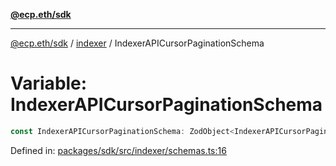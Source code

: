 [**@ecp.eth/sdk**](../../index.mdx)

***

[@ecp.eth/sdk](/sdk-reference/index.mdx) / [indexer](/sdk-reference/indexer/index.mdx) / IndexerAPICursorPaginationSchema

# Variable: IndexerAPICursorPaginationSchema

```ts
const IndexerAPICursorPaginationSchema: ZodObject<IndexerAPICursorPaginationSchemaType>;
```

Defined in: [packages/sdk/src/indexer/schemas.ts:16](https://github.com/ecp-eth/comments-monorepo/blob/main/packages/sdk/src/indexer/schemas.ts#L16)
